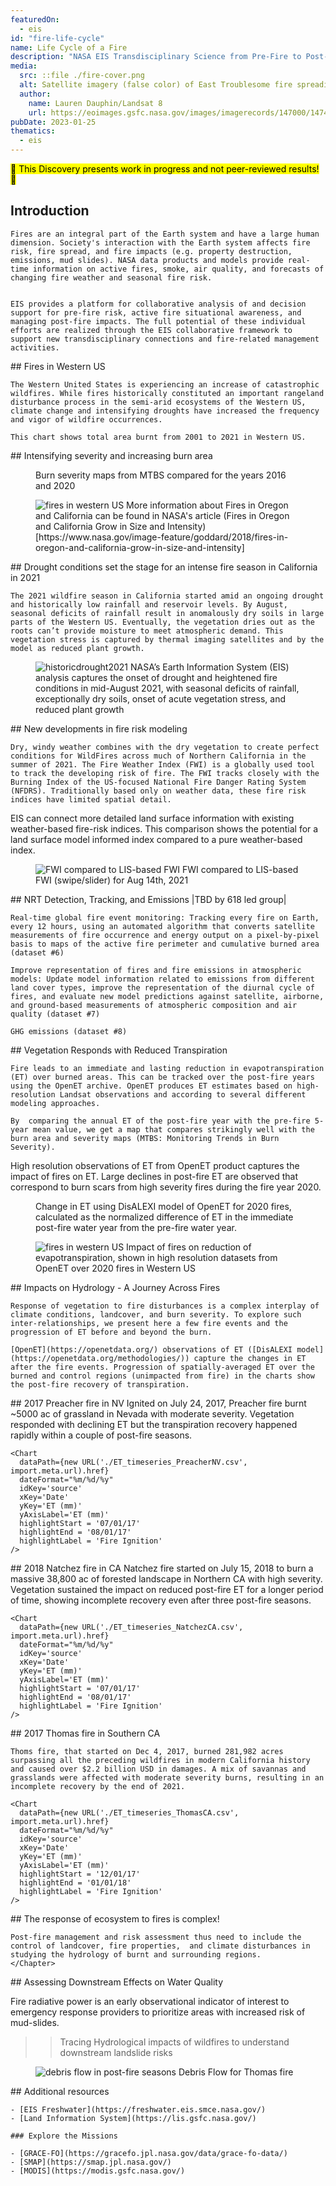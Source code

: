 ```yaml
---
featuredOn:
  - eis
id: "fire-life-cycle"
name: Life Cycle of a Fire
description: "NASA EIS Transdisciplinary Science from Pre-Fire to Post-Fire"
media:
  src: ::file ./fire-cover.png
  alt: Satellite imagery (false color) of East Troublesome fire spreading to the Rockies
  author:
    name: Lauren Dauphin/Landsat 8
    url: https://eoimages.gsfc.nasa.gov/images/imagerecords/147000/147452/coloradofire752_oli_2020296_lrg.jpg
pubDate: 2023-01-25
thematics:
  - eis
---
```


<Block>
  <Prose>
  <mark>🚧 This Discovery presents work in progress and not peer-reviewed results! 🚧</mark>

  ## Introduction
    Fires are an integral part of the Earth system and have a large human dimension. Society's interaction with the Earth system affects fire risk, fire spread, and fire impacts (e.g. property destruction, emissions, mud slides). NASA data products and models provide real-time information on active fires, smoke, air quality, and forecasts of changing fire weather and seasonal fire risk.

     
    EIS provides a platform for collaborative analysis of and decision support for pre-fire risk, active fire situational awareness, and managing post-fire impacts. The full potential of these individual efforts are realized through the EIS collaborative framework to support new transdisciplinary connections and fire-related management activities.
    
  </Prose>
</Block>

<Block>
  <Prose>
    ## Fires in Western US

    The Western United States is experiencing an increase of catastrophic wildfires. While fires historically constituted an important rangeland disturbance process in the semi-arid ecosystems of the Western US, climate change and intensifying droughts have increased the frequency and vigor of wildfire occurrences.

    This chart shows total area burnt from 2001 to 2021 in Western US. 
  </Prose>
  <Figure>
    <Chart
      dataPath={new URL('./Burn_time_series2.csv', import.meta.url).href}
      dateFormat="%Y"
      idKey='type'
      xKey='year'
      yKey='CLL'
      yAxisLabel='Burn area, acres'
    />
    <Caption
    />
  </Figure>
</Block>



<Block type='full'>
<Prose>
    ## Intensifying severity and increasing burn area
</Prose>
<Figure>
  <Map
    datasetId='mtbs-burn-severity'
    layerId='mtbs-burn-severity'
    dateTime='2020-01-01'
    zoom={4}
    center={[-116,45]}
    compareDateTime='2016-01-01'
  />
  <Caption
    attrAuthor='NASA'
    attrUrl='https://nasa.gov/'
  >
    Burn severity maps from MTBS compared for the years 2016 and 2020
  </Caption>
</Figure>
</Block>




<Block type="full">
  <Figure>
    <Image
      src={new URL("./ca-fires.jpeg", import.meta.url).href}
      alt="fires in western US"
    />
    <Caption
      attrAuthor='NASA'
      attrUrl='https://nasa.gov/'
    >
      More information about Fires in Oregon and California can be found in NASA's article (Fires in Oregon and California Grow in Size and Intensity)[https://www.nasa.gov/image-feature/goddard/2018/fires-in-oregon-and-california-grow-in-size-and-intensity] 
    </Caption>
  </Figure>
</Block>




<Block>
  <Prose>
    ## Drought conditions set the stage for an intense fire season in California in 2021

	The 2021 wildfire season in California started amid an ongoing drought and historically low rainfall and reservoir levels. By August, seasonal deficits of rainfall result in anomalously dry soils in large parts of the Western US. Eventually, the vegetation dries out as the roots can’t provide moisture to meet atmospheric demand. This vegetation stress is captured by thermal imaging satellites and by the model as reduced plant growth.
  </Prose>
  <Figure>
    <Image
      src={new URL("./historicdrought2021.gif", import.meta.url).href}
      alt="historicdrought2021"
    />
    <Caption
      attrAuthor='NASA'
      attrUrl='https://nasa.gov/'
    >
      NASA’s Earth Information System (EIS) analysis captures the onset of drought and heightened fire conditions in mid-August 2021, with seasonal deficits of rainfall, exceptionally dry soils, onset of acute vegetation stress, and reduced plant growth
    </Caption>
  </Figure>
</Block>


<Block>
  <Prose>
    ## New developments in fire risk modeling

	Dry, windy weather combines with the dry vegetation to create perfect conditions for WildFires across much of Northern California in the summer of 2021. The Fire Weather Index (FWI) is a globally used tool to track the developing risk of fire. The FWI tracks closely with the Burning Index of the US-focused National Fire Danger Rating System (NFDRS). Traditionally based only on weather data, these fire risk indices have limited spatial detail. 

EIS can connect more detailed land surface information with existing weather-based fire-risk indices. This comparison shows the potential for a land surface model informed index compared to a pure weather-based index. 

  </Prose>
  <Figure>
    <Image
      src={new URL("./fwi_lis.png", import.meta.url).href}
      alt="FWI compared to LIS-based FWI"
    />
    <Caption
      attrAuthor='NASA'
      attrUrl='https://nasa.gov/'
    >
      FWI compared to LIS-based FWI (swipe/slider) for Aug 14th, 2021
    </Caption>
  </Figure>
</Block>


<Block>
  <Prose>
    ## NRT Detection, Tracking, and Emissions |TBD by 618 led group|

	Real-time global fire event monitoring: Tracking every fire on Earth, every 12 hours, using an automated algorithm that converts satellite measurements of fire occurrence and energy output on a pixel-by-pixel basis to maps of the active fire perimeter and cumulative burned area (dataset #6)

	Improve representation of fires and fire emissions in atmospheric models: Update model information related to emissions from different land cover types, improve the representation of the diurnal cycle of fires, and evaluate new model predictions against satellite, airborne, and ground-based measurements of atmospheric composition and air quality (dataset #7)

	GHG emissions (dataset #8)

  </Prose>
</Block>






<Block>
  <Prose>
    ## Vegetation Responds with Reduced Transpiration

    Fire leads to an immediate and lasting reduction in evapotranspiration (ET) over burned areas. This can be tracked over the post-fire years using the OpenET archive. OpenET produces ET estimates based on high-resolution Landsat observations and according to several different modeling approaches. 
    
    By  comparing the annual ET of the post-fire year with the pre-fire 5-year mean value, we get a map that compares strikingly well with the burn area and severity maps (MTBS: Monitoring Trends in Burn Severity).

  </Prose>
</Block>



<Block type='full'>
<Prose>
    High resolution observations of ET from OpenET product captures the impact of fires on ET. Large declines in post-fire ET are observed that correspond to burn scars from high severity fires during the fire year 2020.
</Prose>
<Figure>
  <Map
    datasetId='disalexi-etsuppression'
    layerId='disalexi-etsuppression'
    dateTime='2020-01-01'
    zoom={4}
    center={[-116,36]}
    compareDateTime='2019-01-01'
  />
  <Caption
    attrAuthor='NASA'
    attrUrl='https://nasa.gov/'
  >
    Change in ET using DisALEXI model of OpenET for 2020 fires, calculated as the normalized difference of ET in the immediate post-fire water year from the pre-fire water year.
  </Caption>
</Figure>
</Block>



<Block type="full">
  <Figure>
    <Image
      src={new URL("./et_suppression.png", import.meta.url).href}
      alt="fires in western US"
    />
    <Caption
      attrAuthor='NASA'
      attrUrl='https://nasa.gov/'
    >
      Impact of fires on reduction of evapotranspiration, shown in high resolution datasets from OpenET over 2020 fires in Western US
    </Caption>
  </Figure>

</Block>





<Block>
<Prose>
    ## Impacts on Hydrology - A Journey Across Fires
     
    Response of vegetation to fire disturbances is a complex interplay of climate conditions, landcover, and burn severity. To explore such inter-relationships, we present here a few fire events and the progression of ET before and beyond the burn.
    
    [OpenET](https://openetdata.org/) observations of ET ([DisALEXI model](https://openetdata.org/methodologies/)) capture the changes in ET after the fire events. Progression of spatially-averaged ET over the burned and control regions (unimpacted from fire) in the charts show the post-fire recovery of transpiration. 
</Prose>
</Block>

<ScrollytellingBlock>
  <Chapter
    center={[-119.6898,38.8338]}
    zoom={11}
    datasetId='mtbs-burn-severity'
    layerId='mtbs-burn-severity'
    datetime='2017-01-01'
  >
    ## 2017 Preacher fire in NV
    Ignited on July 24, 2017, Preacher fire burnt ~5000 ac of grassland in Nevada with moderate severity. Vegetation responded with declining ET but the transpiration recovery happened rapidly within a couple of post-fire seasons.
    
    <Chart
      dataPath={new URL('./ET_timeseries_PreacherNV.csv', import.meta.url).href}
      dateFormat="%m/%d/%y" 
      idKey='source' 
      xKey='Date' 
      yKey='ET (mm)' 
      yAxisLabel='ET (mm)'
      highlightStart = '07/01/17'
      highlightEnd = '08/01/17'
      highlightLabel = 'Fire Ignition'
    />
  </Chapter>
  <Chapter
    center={[-123.6539,41.8769]}
    zoom={10}
    datasetId='mtbs-burn-severity'
    layerId='mtbs-burn-severity'
    datetime='2018-01-01'
  >
    ## 2018 Natchez fire in CA 
    Natchez fire started on July 15, 2018 to burn a massive 38,800 ac of forested landscape in Northern CA with high severity. Vegetation sustained the impact on reduced post-fire ET for a longer period of time, showing incomplete recovery even after three post-fire seasons. 
    
    <Chart
      dataPath={new URL('./ET_timeseries_NatchezCA.csv', import.meta.url).href}
      dateFormat="%m/%d/%y" 
      idKey='source' 
      xKey='Date' 
      yKey='ET (mm)' 
      yAxisLabel='ET (mm)'
      highlightStart = '07/01/17'
      highlightEnd = '08/01/17'
      highlightLabel = 'Fire Ignition'
    />
  </Chapter>
    <Chapter
    center={[-119.3722,34.4228]}
    zoom={9}
    datasetId='mtbs-burn-severity'
    layerId='mtbs-burn-severity'
    datetime='2017-01-01'
  >
    ## 2017 Thomas fire in Southern CA 
    
    Thoms fire, that started on Dec 4, 2017, burned 281,982 acres surpassing all the preceding wildfires in modern California history and caused over $2.2 billion USD in damages. A mix of savannas and grasslands were affected with moderate severity burns, resulting in an incomplete recovery by the end of 2021.
    
    <Chart
      dataPath={new URL('./ET_timeseries_ThomasCA.csv', import.meta.url).href}
      dateFormat="%m/%d/%y" 
      idKey='source' 
      xKey='Date' 
      yKey='ET (mm)' 
      yAxisLabel='ET (mm)'
      highlightStart = '12/01/17'
      highlightEnd = '01/01/18'
      highlightLabel = 'Fire Ignition'
    />
  </Chapter>
  <Chapter
    center={[-118,42]}
    zoom={4}
    datasetId='mtbs-burn-severity'
    layerId='mtbs-burn-severity'
    datetime='2020-01-01'
  >
    ## The response of ecosystem to fires is complex!
    
    Post-fire management and risk assessment thus need to include the control of landcover, fire properties,  and climate disturbances in studying the hydrology of burnt and surrounding regions.
    </Chapter>

</ScrollytellingBlock>




<Block>
  <Prose>
    ## Assessing Downstream Effects on Water Quality

   Fire radiative power is an early observational indicator of interest to emergency response providers to prioritize areas with increased risk of mud-slides. 
   
   >> Tracing Hydrological impacts of wildfires to understand downstream landslide risks
  </Prose>
</Block>


<Block>
  <Figure>
    <Image
      src={new URL("./thomas_debris.png", import.meta.url).href}
      alt="debris flow in post-fire seasons"
    />
    <Caption
      attrAuthor='NASA'
      attrUrl='https://nasa.gov/'
    >
      Debris Flow for Thomas fire
    </Caption>
  </Figure>

</Block>









<Block>
  <Prose>
    ## Additional resources

    - [EIS Freshwater](https://freshwater.eis.smce.nasa.gov/)
    - [Land Information System](https://lis.gsfc.nasa.gov/)

    ### Explore the Missions

    - [GRACE-FO](https://gracefo.jpl.nasa.gov/data/grace-fo-data/)
    - [SMAP](https://smap.jpl.nasa.gov/)
    - [MODIS](https://modis.gsfc.nasa.gov/)
  </Prose>
</Block>


